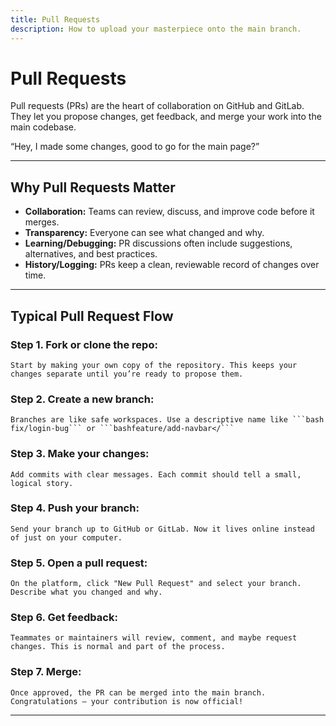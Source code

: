 ```yaml
---
title: Pull Requests
description: How to upload your masterpiece onto the main branch.
---
```


# Pull Requests

Pull requests (PRs) are the heart of collaboration on GitHub and GitLab. They let you propose changes, get feedback, and merge your work into the main codebase. 

<Callout>“Hey, I made some changes, good to go for the main page?” </Callout>

---

## Why Pull Requests Matter

- **Collaboration:** Teams can review, discuss, and improve code before it merges.  
- **Transparency:** Everyone can see what changed and why.  
- **Learning/Debugging:** PR discussions often include suggestions, alternatives, and best practices.  
- **History/Logging:** PRs keep a clean, reviewable record of changes over time.

---

## Typical Pull Request Flow


  ### Step 1. Fork or clone the repo:
    Start by making your own copy of the repository. This keeps your changes separate until you’re ready to propose them.
  
  ### Step 2. Create a new branch:
    Branches are like safe workspaces. Use a descriptive name like ```bash fix/login-bug``` or ```bashfeature/add-navbar</```
  
  ### Step 3. Make your changes:
    Add commits with clear messages. Each commit should tell a small, logical story.
  
  ### Step 4. Push your branch:
    Send your branch up to GitHub or GitLab. Now it lives online instead of just on your computer.
  
  ### Step 5. Open a pull request:
    On the platform, click "New Pull Request" and select your branch. Describe what you changed and why.
  
  ### Step 6. Get feedback:
    Teammates or maintainers will review, comment, and maybe request changes. This is normal and part of the process.
  
  ### Step 7. Merge:
    Once approved, the PR can be merged into the main branch. Congratulations — your contribution is now official!
  


---
